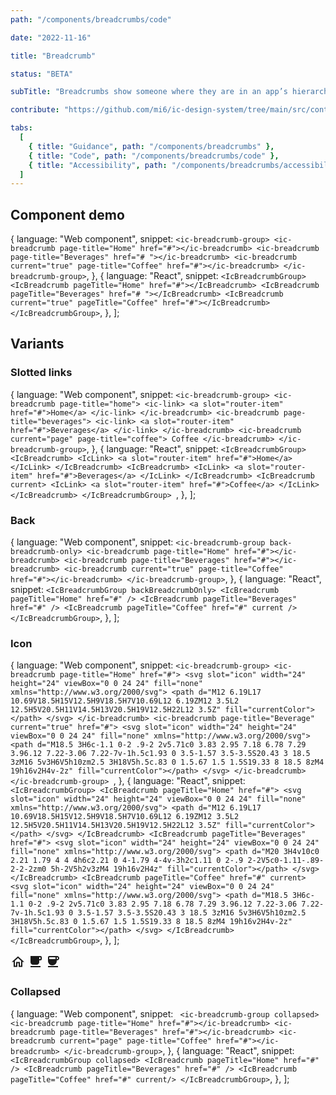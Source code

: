 ```yaml
---
path: "/components/breadcrumbs/code"

date: "2022-11-16"

title: "Breadcrumb"

status: "BETA"

subTitle: "Breadcrumbs show someone where they are in an app’s hierarchy and provide a secondary method of navigating back to parent pages."

contribute: "https://github.com/mi6/ic-design-system/tree/main/src/content/structured/components/breadcrumbs"

tabs:
  [
    { title: "Guidance", path: "/components/breadcrumbs" },
    { title: "Code", path: "/components/breadcrumbs/code" },
    { title: "Accessibility", path: "/components/breadcrumbs/accessibility" },
  ]
---
```



## Component demo

  {
    language: "Web component",
    snippet: `<ic-breadcrumb-group>
    <ic-breadcrumb page-title="Home" href="#"></ic-breadcrumb>
    <ic-breadcrumb page-title="Beverages" href="# "></ic-breadcrumb>
    <ic-breadcrumb current="true" page-title="Coffee" href="#"></ic-breadcrumb>
</ic-breadcrumb-group>`,
  },
  {
    language: "React",
    snippet: `<IcBreadcrumbGroup>
    <IcBreadcrumb pageTitle="Home" href="#"></IcBreadcrumb>
    <IcBreadcrumb pageTitle="Beverages" href="# "></IcBreadcrumb>
    <IcBreadcrumb current="true" pageTitle="Coffee" href="#"></IcBreadcrumb>
</IcBreadcrumbGroup>`,
  },
];

<ComponentPreview snippets={snippetsDefault}>
  <IcBreadcrumbGroup>
    <IcBreadcrumb pageTitle="Home" href="#" />
    <IcBreadcrumb pageTitle="Beverages" href="# " />
    <IcBreadcrumb current="true" pageTitle="Coffee" href="#" />
  </IcBreadcrumbGroup>
</ComponentPreview>

<ComponentDetails component="ic-breadcrumb-group" />

## Variants

### Slotted links

  {
    language: "Web component",
    snippet: `<ic-breadcrumb-group>
    <ic-breadcrumb page-title="home">
      <ic-link>
        <a slot="router-item" href="#">Home</a>
      </ic-link>
    </ic-breadcrumb>
    <ic-breadcrumb page-title="beverages">
      <ic-link>
        <a slot="router-item" href="#">Beverages</a>
      </ic-link>
    </ic-breadcrumb>
    <ic-breadcrumb current="page" page-title="coffee">
      Coffee
    </ic-breadcrumb>
</ic-breadcrumb-group>`,
  },
  {
    language: "React",
    snippet: `<IcBreadcrumbGroup>
    <IcBreadcrumb>
        <IcLink>
            <a slot="router-item" href="#">Home</a>
        </IcLink>
    </IcBreadcrumb>
    <IcBreadcrumb>
        <IcLink>
            <a slot="router-item" href="#">Beverages</a>
        </IcLink>
    </IcBreadcrumb>
    <IcBreadcrumb current>
        <IcLink>
            <a slot="router-item" href="#">Coffee</a>
        </IcLink>
    </IcBreadcrumb>
</IcBreadcrumbGroup>
`,
  },
];

<ComponentPreview snippets={slottedLinks}>
  <IcBreadcrumbGroup>
    <IcBreadcrumb pageTitle="Home" href="#" />
    <IcBreadcrumb pageTitle="Beverages" href="# " />
    <IcBreadcrumb current="true" pageTitle="Coffee" href="#" />
  </IcBreadcrumbGroup>
</ComponentPreview>

### Back

  {
    language: "Web component",
    snippet: `<ic-breadcrumb-group back-breadcrumb-only>
  <ic-breadcrumb page-title="Home" href="#"></ic-breadcrumb>
  <ic-breadcrumb page-title="Beverages" href="#"></ic-breadcrumb>
  <ic-breadcrumb current="true" page-title="Coffee" href="#"></ic-breadcrumb>
</ic-breadcrumb-group>`,
  },
  {
    language: "React",
    snippet: `<IcBreadcrumbGroup backBreadcrumbOnly>
  <IcBreadcrumb pageTitle="Home" href="#" />
  <IcBreadcrumb pageTitle="Beverages" href="#" />
  <IcBreadcrumb pageTitle="Coffee" href="#" current />
</IcBreadcrumbGroup>`,
  },
];

<ComponentPreview snippets={back}>
  <IcBreadcrumbGroup backBreadcrumbOnly>
    <IcBreadcrumb pageTitle="Home" href="#" />
    <IcBreadcrumb pageTitle="Beverages" href="#" />
    <IcBreadcrumb pageTitle="Coffee" href="#" current />
  </IcBreadcrumbGroup>
</ComponentPreview>

### Icon

  {
    language: "Web component",
    snippet: `<ic-breadcrumb-group>
  <ic-breadcrumb page-title="Home" href="#">
    <svg slot="icon" width="24" height="24" viewBox="0 0 24 24" fill="none" xmlns="http://www.w3.org/2000/svg">
      <path d="M12 6.19L17 10.69V18.5H15V12.5H9V18.5H7V10.69L12 6.19ZM12 3.5L2 12.5H5V20.5H11V14.5H13V20.5H19V12.5H22L12 3.5Z" fill="currentColor"></path>
    </svg>
  </ic-breadcrumb>
  <ic-breadcrumb page-title="Beverage" current="true" href="#">
    <svg slot="icon" width="24" height="24" viewBox="0 0 24 24" fill="none" xmlns="http://www.w3.org/2000/svg">
      <path d="M18.5 3H6c-1.1 0-2 .9-2 2v5.71c0 3.83 2.95 7.18 6.78 7.29 3.96.12 7.22-3.06 7.22-7v-1h.5c1.93 0 3.5-1.57 3.5-3.5S20.43 3 18.5 3zM16 5v3H6V5h10zm2.5 3H18V5h.5c.83 0 1.5.67 1.5 1.5S19.33 8 18.5 8zM4 19h16v2H4v-2z" fill="currentColor"></path>
    </svg>
  </ic-breadcrumb>
</ic-breadcrumb-group>
`,
  },
  {
    language: "React",
    snippet: `<IcBreadcrumbGroup>
    <IcBreadcrumb pageTitle="Home" href="#">
      <svg slot="icon" width="24" height="24" viewBox="0 0 24 24" fill="none" xmlns="http://www.w3.org/2000/svg">
        <path d="M12 6.19L17 10.69V18.5H15V12.5H9V18.5H7V10.69L12 6.19ZM12 3.5L2 12.5H5V20.5H11V14.5H13V20.5H19V12.5H22L12 3.5Z" fill="currentColor"></path>
      </svg>
    </IcBreadcrumb>
    <IcBreadcrumb pageTitle="Beverages" href="#">
      <svg slot="icon" width="24" height="24" viewBox="0 0 24 24" fill="none" xmlns="http://www.w3.org/2000/svg">
        <path d="M20 3H4v10c0 2.21 1.79 4 4 4h6c2.21 0 4-1.79 4-4v-3h2c1.11 0 2-.9 2-2V5c0-1.11-.89-2-2-2zm0 5h-2V5h2v3zM4 19h16v2H4z" fill="currentColor"></path>
      </svg>
    </IcBreadcrumb>
    <IcBreadcrumb pageTitle="Coffee" href="#" current>
      <svg slot="icon" width="24" height="24" viewBox="0 0 24 24" fill="none" xmlns="http://www.w3.org/2000/svg">
            <path d="M18.5 3H6c-1.1 0-2 .9-2 2v5.71c0 3.83 2.95 7.18 6.78 7.29 3.96.12 7.22-3.06 7.22-7v-1h.5c1.93 0 3.5-1.57 3.5-3.5S20.43 3 18.5 3zM16 5v3H6V5h10zm2.5 3H18V5h.5c.83 0 1.5.67 1.5 1.5S19.33 8 18.5 8zM4 19h16v2H4v-2z" fill="currentColor"></path>
      </svg>
    </IcBreadcrumb>
</IcBreadcrumbGroup>`,
  },
];

<ComponentPreview snippets={icon}>
  <IcBreadcrumbGroup>
    <IcBreadcrumb pageTitle="Home" href="#">
      <svg
        slot="icon"
        width="24"
        height="24"
        viewBox="0 0 24 24"
        fill="none"
        xmlns="http://www.w3.org/2000/svg"
      >
        <path
          d="M12 6.19L17 10.69V18.5H15V12.5H9V18.5H7V10.69L12 6.19ZM12 3.5L2 12.5H5V20.5H11V14.5H13V20.5H19V12.5H22L12 3.5Z"
          fill="currentColor"
        ></path>
      </svg>
    </IcBreadcrumb>
    <IcBreadcrumb pageTitle="Beverages" href="#">
      <svg
        slot="icon"
        width="24"
        height="24"
        viewBox="0 0 24 24"
        fill="none"
        xmlns="http://www.w3.org/2000/svg"
      >
        <path
          d="M20 3H4v10c0 2.21 1.79 4 4 4h6c2.21 0 4-1.79 4-4v-3h2c1.11 0 2-.9 2-2V5c0-1.11-.89-2-2-2zm0 5h-2V5h2v3zM4 19h16v2H4z"
          fill="currentColor"
        ></path>
      </svg>
    </IcBreadcrumb>
    <IcBreadcrumb pageTitle="Coffee" href="#" current>
      <svg
        slot="icon"
        width="24"
        height="24"
        viewBox="0 0 24 24"
        fill="none"
        xmlns="http://www.w3.org/2000/svg"
      >
        <path
          d="M18.5 3H6c-1.1 0-2 .9-2 2v5.71c0 3.83 2.95 7.18 6.78 7.29 3.96.12 7.22-3.06 7.22-7v-1h.5c1.93 0 3.5-1.57 3.5-3.5S20.43 3 18.5 3zM16 5v3H6V5h10zm2.5 3H18V5h.5c.83 0 1.5.67 1.5 1.5S19.33 8 18.5 8zM4 19h16v2H4v-2z"
          fill="currentColor"
        ></path>
      </svg>
    </IcBreadcrumb>
  </IcBreadcrumbGroup>
</ComponentPreview>

### Collapsed

  {
    language: "Web component",
    snippet: ` <ic-breadcrumb-group collapsed>
  <ic-breadcrumb page-title="Home" href="#"></ic-breadcrumb>
  <ic-breadcrumb page-title="Beverages" href="#"></ic-breadcrumb>
  <ic-breadcrumb current="page" page-title="Coffee" href="#"></ic-breadcrumb>
</ic-breadcrumb-group>`,
  },
  {
    language: "React",
    snippet: `<IcBreadcrumbGroup collapsed>
    <IcBreadcrumb pageTitle="Home" href="#" />
    <IcBreadcrumb pageTitle="Beverages" href="#" />
    <IcBreadcrumb pageTitle="Coffee" href="#" current/>
</IcBreadcrumbGroup>`,
  },
];

<ComponentPreview snippets={collapsed}>
  <IcBreadcrumbGroup collapsed>
    <IcBreadcrumb pageTitle="Home" href="#" />
    <IcBreadcrumb pageTitle="Beverages" href="#" />
    <IcBreadcrumb pageTitle="Coffee" href="#" current />
  </IcBreadcrumbGroup>
</ComponentPreview>
